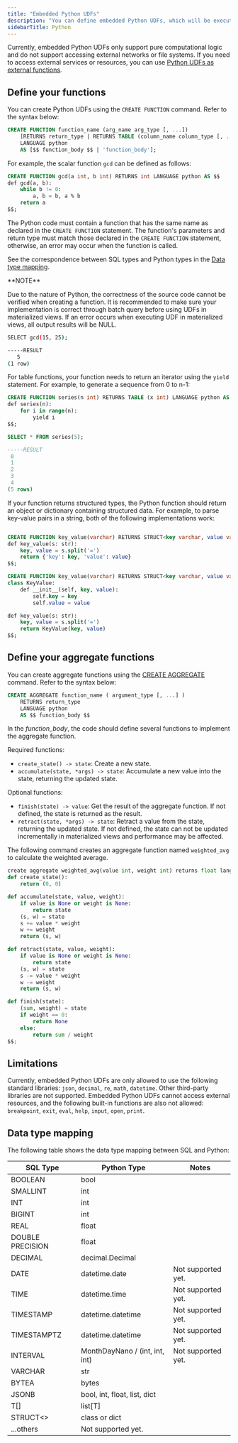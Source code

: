 ```yaml
---
title: "Embedded Python UDFs"
description: "You can define embedded Python UDFs, which will be executed in an embedded Python interpreter within RisingWave. The Python code is directly included within the [CREATE FUNCTION](/docs/current/sql-create-function/) statement."
sidebarTitle: Python
---
```


Currently, embedded Python UDFs only support pure computational logic and do not support accessing external networks or file systems. If you need to access external services or resources, you can use [Python UDFs as external functions](/docs/current/udf-python/).

## Define your functions
You can create Python UDFs using the `CREATE FUNCTION` command. Refer to the syntax below:

```sql
CREATE FUNCTION function_name (arg_name arg_type [, ...])
    [RETURNS return_type | RETURNS TABLE (column_name column_type [, ...])]
    LANGUAGE python
    AS [$$ function_body $$ | 'function_body'];
```

For example, the scalar function `gcd` can be defined as follows:

```sql Create function
CREATE FUNCTION gcd(a int, b int) RETURNS int LANGUAGE python AS $$
def gcd(a, b):
    while b != 0:
        a, b = b, a % b
    return a
$$;
```

The Python code must contain a function that has the same name as declared in the `CREATE FUNCTION` statement. The function's parameters and return type must match those declared in the `CREATE FUNCTION` statement, otherwise, an error may occur when the function is called.

See the correspondence between SQL types and Python types in the [Data type mapping](/docs/current/udf-python-embedded/#data-type-mapping).

<Info>
**NOTE**

Due to the nature of Python, the correctness of the source code cannot be verified when creating a function. It is recommended to make sure your implementation is correct through batch query before using UDFs in materialized views. If an error occurs when executing UDF in materialized views, all output results will be NULL.

</Info>

```bash  Call function
SELECT gcd(15, 25);

-----RESULT
   5
(1 row)

```

For table functions, your function needs to return an iterator using the `yield` statement. For example, to generate a sequence from 0 to n-1:

```sql Create function
CREATE FUNCTION series(n int) RETURNS TABLE (x int) LANGUAGE python AS $$
def series(n):
    for i in range(n):
        yield i
$$;
```
```sql Call function
SELECT * FROM series(5);

-----RESULT
 0
 1
 2
 3
 4
(5 rows)
```

If your function returns structured types, the Python function should return an object or dictionary containing structured data. For example, to parse key-value pairs in a string, both of the following implementations work:

```sql Create function

CREATE FUNCTION key_value(varchar) RETURNS STRUCT<key varchar, value varchar> LANGUAGE python AS $$
def key_value(s: str):
    key, value = s.split('=')
    return {'key': key, 'value': value}
$$;
```

```sql Create function
CREATE FUNCTION key_value(varchar) RETURNS STRUCT<key varchar, value varchar> LANGUAGE python AS $$
class KeyValue:
    def __init__(self, key, value):
        self.key = key
        self.value = value

def key_value(s: str):
    key, value = s.split('=')
    return KeyValue(key, value)
$$;
```

## Define your aggregate functions

You can create aggregate functions using the [CREATE AGGREGATE](/docs/current/sql-create-aggregate/) command. Refer to the syntax below:

```sql
CREATE AGGREGATE function_name ( argument_type [, ...] )
    RETURNS return_type
    LANGUAGE python
    AS $$ function_body $$
```

In the _function\_body_, the code should define several functions to implement the aggregate function.

Required functions:

* `create_state() -> state`: Create a new state.
* `accumulate(state, *args) -> state`: Accumulate a new value into the state, returning the updated state.

Optional functions:

* `finish(state) -> value`: Get the result of the aggregate function. If not defined, the state is returned as the result.
* `retract(state, *args) -> state`: Retract a value from the state, returning the updated state. If not defined, the state can not be updated incrementally in materialized views and performance may be affected.

The following command creates an aggregate function named `weighted_avg` to calculate the weighted average.

```py Python UDAF
create aggregate weighted_avg(value int, weight int) returns float language python as $$
def create_state():
    return (0, 0)

def accumulate(state, value, weight):
    if value is None or weight is None:
        return state
    (s, w) = state
    s += value * weight
    w += weight
    return (s, w)

def retract(state, value, weight):
    if value is None or weight is None:
        return state
    (s, w) = state
    s -= value * weight
    w -= weight
    return (s, w)

def finish(state):
    (sum, weight) = state
    if weight == 0:
        return None
    else:
        return sum / weight
$$;
```

## Limitations

Currently, embedded Python UDFs are only allowed to use the following standard libraries: `json`, `decimal`, `re`, `math`, `datetime`. Other third-party libraries are not supported. Embedded Python UDFs cannot access external resources, and the following built-in functions are also not allowed: `breakpoint`, `exit`, `eval`, `help`, `input`, `open`, `print`.

## Data type mapping

The following table shows the data type mapping between SQL and Python:

| SQL Type         | Python Type                    | Notes              |
| ---------------- | ------------------------------ | ------------------ |
| BOOLEAN          | bool                           |                    |
| SMALLINT         | int                            |                    |
| INT              | int                            |                    |
| BIGINT           | int                            |                    |
| REAL             | float                          |                    |
| DOUBLE PRECISION | float                          |                    |
| DECIMAL          | decimal.Decimal                |                    |
| DATE             | datetime.date                  | Not supported yet. |
| TIME             | datetime.time                  | Not supported yet. |
| TIMESTAMP        | datetime.datetime              | Not supported yet. |
| TIMESTAMPTZ      | datetime.datetime              | Not supported yet. |
| INTERVAL         | MonthDayNano / (int, int, int) | Not supported yet. |
| VARCHAR          | str                            |                    |
| BYTEA            | bytes                          |                    |
| JSONB            | bool, int, float, list, dict   |                    |
| T\[\]            | list\[T\]                      |                    |
| STRUCT\<>         | class or dict                  |                    |
| ...others        | Not supported yet.             |                    |
